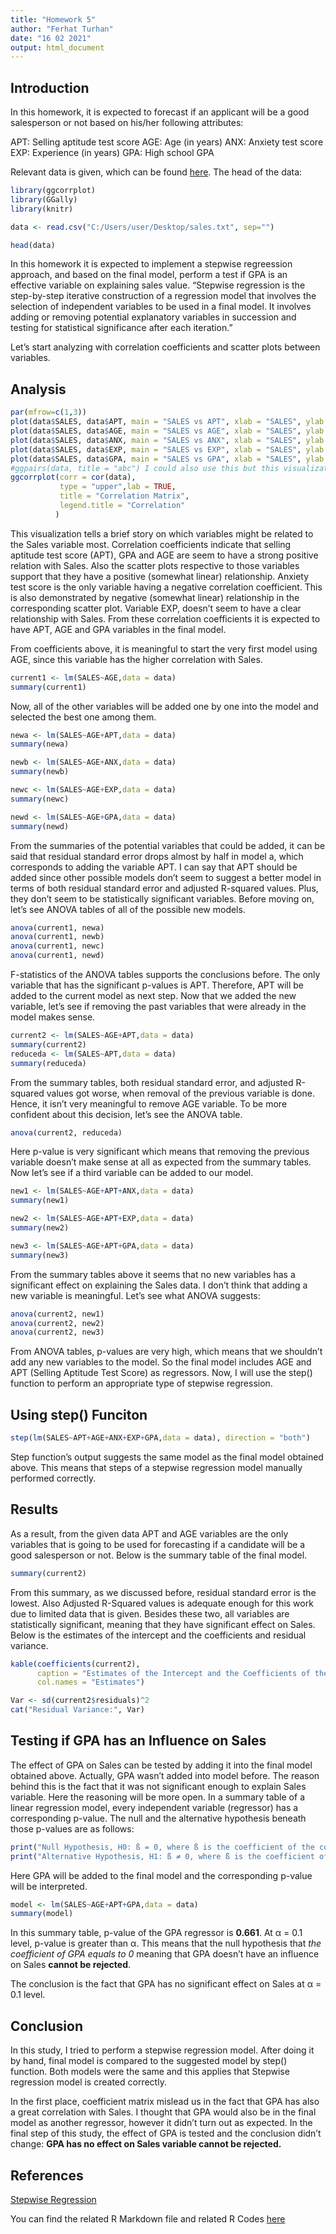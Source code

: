 ```yaml
---
title: "Homework 5"
author: "Ferhat Turhan"
date: "16 02 2021"
output: html_document
---
```


## Introduction

In this homework, it is expected to forecast if an applicant will be a good salesperson or not based on his/her following attributes: 

APT: Selling aptitude test score
AGE: Age (in years)
ANX: Anxiety test score
EXP: Experience (in years)
GPA: High school GPA

Relevant data is given, which can be found [here](https://bu-ie-360.github.io/fall20-ferhatturhan/files/sales.txt). The head of the data:

```r

library(ggcorrplot)
library(GGally)
library(knitr)

data <- read.csv("C:/Users/user/Desktop/sales.txt", sep="")

head(data)

```

In this homework it is expected to implement a stepwise regreession approach, and based on the final model, perform a test if GPA is an effective variable on explaining sales value. "Stepwise regression is the step-by-step iterative construction of a regression model that involves the selection of independent variables to be used in a final model. It involves adding or removing potential explanatory variables in succession and testing for statistical significance after each iteration."

Let's start analyzing with correlation coefficients and scatter plots between variables.

## Analysis

```r

par(mfrow=c(1,3))
plot(data$SALES, data$APT, main = "SALES vs APT", xlab = "SALES", ylab = "APT")
plot(data$SALES, data$AGE, main = "SALES vs AGE", xlab = "SALES", ylab = "APT")
plot(data$SALES, data$ANX, main = "SALES vs ANX", xlab = "SALES", ylab = "APT")
plot(data$SALES, data$EXP, main = "SALES vs EXP", xlab = "SALES", ylab = "APT")
plot(data$SALES, data$GPA, main = "SALES vs GPA", xlab = "SALES", ylab = "APT")
#ggpairs(data, title = "abc") I could also use this but this visualization has information more than necessary.
ggcorrplot(corr = cor(data),
           type = "upper",lab = TRUE,
           title = "Correlation Matrix",
           legend.title = "Correlation"
          )

```

This visualization tells a brief story on which variables might be related to the Sales variable most. Correlation coefficients indicate that selling aptitude test score (APT), GPA and AGE are seem to have a strong positive relation with Sales. Also the scatter plots respective to those variables support that they have a positive (somewhat linear) relationship. Anxiety test score is the only variable having a negative correlation coefficient. This is also demonstrated by negative (somewhat linear) relationship in the corresponding scatter plot. Variable EXP, doesn't seem to have a clear relationship with Sales. From these correlation coefficients it is expected to have APT, AGE and GPA variables in the final model.

From coefficients above, it is meaningful to start the very first model using AGE, since this variable has the higher correlation with Sales.

```r

current1 <- lm(SALES~AGE,data = data)
summary(current1)
```

Now, all of the other variables will be added one by one into the model and selected the best one among them. 

```r

newa <- lm(SALES~AGE+APT,data = data)
summary(newa)

newb <- lm(SALES~AGE+ANX,data = data)
summary(newb)

newc <- lm(SALES~AGE+EXP,data = data)
summary(newc)

newd <- lm(SALES~AGE+GPA,data = data)
summary(newd)

```

From the summaries of the potential variables that could be added, it can be said that residual standard error drops almost by half in model a, which corresponds to adding the variable APT. I can say that APT should be added since other possible models don't seem to suggest a better model in terms of both residual standard error and adjusted R-squared values. Plus, they don't seem to be statistically significant variables. Before moving on, let's see ANOVA tables of all of the possible new models.

```r

anova(current1, newa)
anova(current1, newb)
anova(current1, newc)
anova(current1, newd)

```

F-statistics of the ANOVA tables supports the conclusions before. The only variable that has the significant p-values is APT. Therefore, APT will be added to the current model as next step. Now that we added the new variable, let's see if removing the past variables that were already in the model makes sense. 

```r

current2 <- lm(SALES~AGE+APT,data = data)
summary(current2)
reduceda <- lm(SALES~APT,data = data)
summary(reduceda)

```

From the summary tables, both residual standard error, and adjusted R-squared values got worse, when removal of the previous variable is done. Hence, it isn't very meaningful to remove AGE variable. To be more confident about this decision, let's see the ANOVA table.

```r

anova(current2, reduceda)

```

Here p-value is very significant which means that removing the previous variable doesn't make sense at all as expected from the summary tables. Now let's see if a third variable can be added to our model.

```r

new1 <- lm(SALES~AGE+APT+ANX,data = data)
summary(new1)

new2 <- lm(SALES~AGE+APT+EXP,data = data)
summary(new2)

new3 <- lm(SALES~AGE+APT+GPA,data = data)
summary(new3)

```

From the summary tables above it seems that no new variables has a significant effect on explaining the Sales data. I don't think that adding a new variable is meaningful. Let's see what ANOVA suggests:

```r

anova(current2, new1)
anova(current2, new2)
anova(current2, new3)

```

From ANOVA tables, p-values are very high, which means that we shouldn't add any new variables to the model. So the final model includes AGE and APT (Selling Aptitude Test Score) as regressors. Now, I will use the step() function to perform an appropriate type of stepwise regression.

## Using step() Funciton

```r

step(lm(SALES~APT+AGE+ANX+EXP+GPA,data = data), direction = "both")

```

Step function's output suggests the same model as the final model obtained above. This means that steps of a stepwise regression model manually performed correctly. 

## Results

As a result, from the given data APT and AGE variables are the only variables that is going to be used for forecasting if a candidate will be a good salesperson or not. Below is the summary table of the final model. 

```r

summary(current2)

```

From this summary, as we discussed before, residual standard error is the lowest. Also Adjusted R-Squared values is adequate enough for this work due to limited data that is given. Besides these two, all variables are statistically significant, meaning that they have significant effect on Sales. Below is the estimates of the intercept and the coefficients and residual variance.

```r

kable(coefficients(current2),
      caption = "Estimates of the Intercept and the Coefficients of the Final Model", align = 'c',
      col.names = "Estimates")

Var <- sd(current2$residuals)^2
cat("Residual Variance:", Var)

```

## Testing if GPA has an Influence on Sales

The effect of GPA on Sales can be tested by adding it into the final model obtained above. Actually, GPA wasn't added into model before. The reason behind this is the fact that it was not significant enough to explain Sales variable. Here the reasoning will be more open. In a summary table of a linear regression model, every independent variable (regressor) has a corresponding p-value. The null and the alternative hypothesis beneath those p-values are as follows:

```r

print("Null Hypothesis, H0: ß = 0, where ß is the coefficient of the corresponding regressor")
print("Alternative Hypothesis, H1: ß ≠ 0, where ß is the coefficient of the corresponding regressor")

```

Here GPA will be added to the final model and the corresponding p-value will be interpreted.

```r

model <- lm(SALES~AGE+APT+GPA,data = data)
summary(model)

```

In this summary table, p-value of the GPA regressor is **0.661**. At α = 0.1 level, p-value is greater than α. This means that the null hypothesis that _the coefficient of GPA equals to 0_ meaning that GPA doesn't have an influence on Sales **cannot be rejected**. 

The conclusion is the fact that GPA has no significant effect on Sales at α = 0.1 level. 

## Conclusion

In this study, I tried to perform a stepwise regression model. After doing it by hand, final model is compared to the suggested model by step() function. Both models were the same and this applies that Stepwise regression model is created correctly.

In the first place, coefficient matrix mislead us in the fact that GPA has also a great correlation with Sales. I thought that GPA would also be in the final model as another regressor, however it didn't turn out as expected. In the final step of this study, the effect of GPA is tested and the conclusion didn't change: **GPA has no effect on Sales variable cannot be rejected.**

## References

[Stepwise Regression](https://www.investopedia.com/terms/s/stepwise-regression.asp#:~:text=Stepwise%20regression%20is%20the%20step,statistical%20significance%20after%20each%20iteration.)

You can find the related R Markdown file and related R Codes [here](https://bu-ie-360.github.io/fall20-ferhatturhan/files/hw5.Rmd)
